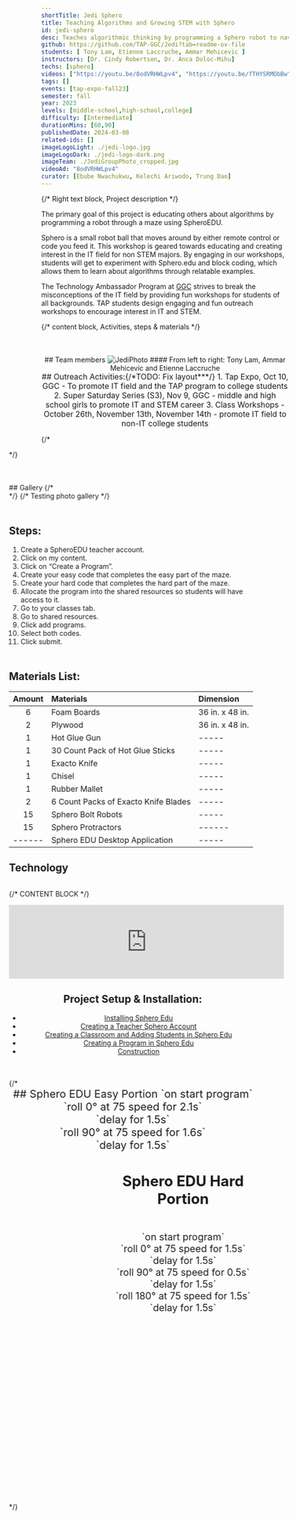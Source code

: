 ```yaml
---
shortTitle: Jedi Sphero
title: Teaching Algorithms and Growing STEM with Sphero
id: jedi-sphero
desc: Teaches algorithmic thinking by programming a Sphero robot to navigate a maze.
github: https://github.com/TAP-GGC/Jedi?tab=readme-ov-file
students: [ Tony Lam, Etienne Laccruche, Ammar Mehicevic ]
instructors: [Dr. Cindy Robertson, Dr. Anca Doloc-Mihu]
techs: [sphero]
videos: ["https://youtu.be/8odVRHWLpv4", "https://youtu.be/fTHYSRMObBw"]
tags: []
events: [tap-expo-fall23]
semester: fall
year: 2023
levels: [middle-school,high-school,college] 
difficulty: [Intermediate]
durationMins: [60,90]
publishedDate: 2024-03-08
related-ids: []
imageLogoLight: ./jedi-logo.jpg
imageLogoDark: ./jedi-logo-dark.png
imageTeam: ./JediGroupPhoto_cropped.jpg
videoAd: "8odVRHWLpv4" 
curator: [Ebube Nwachukwu, Kelechi Ariwodo, Trung Dao]
---
```



{/* Right text block, Project description */}	

The primary goal of this project is educating others about algorithms by programming a robot through a maze using SpheroEDU. 

Sphero is a small robot ball that moves around by either remote control or code you feed it. This workshop is geared towards educating and creating interest in the IT field for non STEM majors. By engaging in our workshops, students will get to experiment with Sphero.edu and block coding, which allows them to learn about algorithms through relatable examples.

The Technology Ambassador Program at [GGC](http://www.ggc.edu/tap) strives to break the misconceptions of the IT field by providing fun workshops for students of all backgrounds. TAP students design engaging and fun outreach workshops to encourage interest in IT and STEM.

{/* content block, Activities, steps & materials */}

<div style="text-align:center; margin-top:50px">
## Team members
<Image src={JediGroupPhoto} alt="JediPhoto" />
#### From left to right: Tony Lam, Ammar Mehicevic and Etienne Laccruche
<br />
</div>

<div style="text-align: center; justify-content: center; font-size: 1.125em;">
## Outreach Activities:{/*TODO: Fix layout***/}
1. Tap Expo, Oct 10, GGC - To promote IT field and the TAP program to college students
2. Super Saturday Series (S3), Nov 9, GGC - middle and high school girls to promote IT and STEM career
3. Class Workshops - October 26th, November 13th, November 14th - promote IT field to non-IT college students
</div>

{/* <div style="transform: translate3d(-13.0438%, 0px, 0px) scale3d(1, 1, 1) rotateX(0deg) rotateY(0deg) rotateZ(0deg) skew(0deg, 0deg); transform-style: preserve-3d; opacity: 1; will-change: transform;"> */}

<div style="margin-top:50px">
## Gallery
{/* <div style='text-align:center; display: grid; justify-content: center; grid-template-columns: repeat(auto-fit, minmax(400px, 1fr)); grid-gap: 20px; font-size: 1.25em;'>
<Photo src={JediAtS3.src} alt="Jedi at S3 photo" caption="S3 Workshop" />
<Photo src={JediGroupPhoto.src} alt="Jedi at S3 photo" caption="S3 Workshop" />
</div> */}
{/* Testing photo gallery */}
<Gallery photos={[
    { src: JediAtS3.src, alt:'Jedi at S3 photo'},
    { src: JediGroupPhoto.src, alt:'Jedi group photo'},
]} />
</div>

<div class="flex flex-row flex-wrap">

<div style="flex: 1; min-width: 25em; margin-top:50px">

## Steps:

1. Create a SpheroEDU teacher account.
2. Click on my content.
3. Click on “Create a Program”.
4. Create your easy code that completes the easy part of the maze.
5. Create your hard code that completes the hard part of the maze.
6. Allocate the program into the shared resources so students will have access to it.
7. Go to your classes tab.
8. Go to shared resources.
9. Click add programs.
10. Select both codes.
11. Click submit.

</div>

<div style="flex: 1; min-width: 25em; margin-top:50px">

## Materials List:

| Amount | Materials | Dimension |
| :----: | :------- | :-------- |
| 6      | Foam Boards | 36 in. x 48 in. |
| 2      | Plywood | 36 in. x 48 in. |
| 1      | Hot Glue Gun | ----- |
| 1      | 30 Count Pack of Hot Glue Sticks | ----- |
| 1      | Exacto Knife | ----- |
| 1      | Chisel | ----- |
| 1      | Rubber Mallet | ----- |
| 2      | 6 Count Packs of Exacto Knife Blades | ----- |
| 15     | Sphero Bolt Robots | ----- |
| 15     | Sphero Protractors | ------ |
| ------ | Sphero EDU Desktop Application | ----- |

</div>
</div>




## Technology
<div style='text-align:center; display: flex; justify-content: center; font-size: 1.25em'>
<Logo src= {spheroClassSet.src} alt="Class Set Of Sphepro" link="https://sphero.com" />
<Logo src= {spheroEduLogo.src} alt="Sphero Website Logo" link="https://sphero.com/pages/educators"/>
</div>

{/* CONTENT BLOCK */}
<div style="text-align:center;">
<iframe width="560" class="youtube" src="https://www.youtube.com/embed/fTHYSRMObBw?si=5DyCDRpUBAxpnLX8" title="YouTube video player" frameborder="0" allow="accelerometer; autoplay; clipboard-write; encrypted-media; gyroscope; picture-in-picture" allowfullscreen></iframe>

## Project Setup & Installation:
- [Installing Sphero Edu](https://github.com/TAP-GGC/Jedi/blob/main/Media/Installing%20Sphero%20Edu.pdf)
- [Creating a Teacher Sphero Account](https://github.com/TAP-GGC/Jedi/blob/main/Media/Creating%20a%20Teacher%20Sphero%20Account.pdf)
- [Creating a Classroom and Adding Students in Sphero Edu](https://github.com/TAP-GGC/Jedi/blob/main/Media/CreatingaClassroomandAddingStudentsinSpheroEdu.pdf)
- [Creating a Program in Sphero Edu](https://github.com/TAP-GGC/Jedi/blob/main/Media/CreatingAProgramInSpheroEdu.pdf)
- [Construction](https://github.com/TAP-GGC/Jedi/blob/main/Documents/Construction.pdf)

<br />
<br />
</div>
{/* 
<div style='text-align:center; display: inline-block; font-size: 1.25em'>

<div style='text-align:center; display: inline-block; font-size: 1.25em'>
## Sphero EDU Easy Portion
<Photo src={easyCode.src} alt="easyCode"/>
`on start program`<br />
`roll 0° at 75 speed for 2.1s`<br />
`delay for 1.5s`<br />
`roll 90° at 75 speed for 1.6s`<br />
`delay for 1.5s`<br />
</div>

<div style='text-align:center; float: right; margin-left: 205px; vertical-align: bottom; display: inline-block;font-size: 1.125em;'>

## Sphero EDU Hard Portion
<Photo src={hardCode1.src}  alt="hardCode1" />

<br />
<Photo src={hardCode2.src} alt="hardCode2" />
`on start program`<br />
`roll 0° at 75 speed for 1.5s`<br />
`delay for 1.5s`<br />
`roll 90° at 75 speed for 0.5s`<br />
`delay for 1.5s`<br />
`roll 180° at 75 speed for 1.5s`<br />
`delay for 1.5s`<br />
`roll 90° at 75 speed for 0.7s`<br />
`delay for 1.5s`<br />
`roll 0° at 75 speed for 0.7s`<br />
`delay for 1.5s`<br />
`roll 90° at 75 speed for 0.5s`<br />
`delay for 1.5s`<br />
`roll 0° at 75 speed for 0.6s`<br />
`delay for 1.5s`<br />
`roll 270° at 75 speed for 0.6s`<br />
`delay for 1.5s`<br />
`roll 0° at 75 speed for 0.5s`<br />
`delay for 1.5s`<br />
`roll 90° at 75 speed for 0.6s`<br />
`delay for 1.5s`<br />
`roll 0° at 75 speed for 0.6s`<br />
`delay for 1.5s`<br />
</div>
</div> */}
